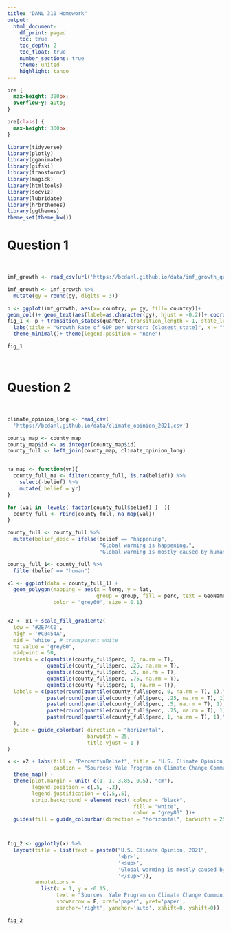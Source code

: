 ```yaml
---
title: "DANL 310 Homework"
output: 
  html_document:
    df_print: paged
    toc: true
    toc_depth: 2
    toc_float: true
    number_sections: true
    theme: united
    highlight: tango
---
```



```css
pre {
  max-height: 300px;
  overflow-y: auto;
}

pre[class] {
  max-height: 300px;
}
```

```r
library(tidyverse)
library(plotly)
library(gganimate)
library(gifski)
library(transformr)
library(magick)
library(htmltools)
library(socviz)
library(lubridate)
library(hrbrthemes)
library(ggthemes)
theme_set(theme_bw())
```


# Question 1

<br>

```r
imf_growth <- read_csv(url('https://bcdanl.github.io/data/imf_growth_quarterly.csv'))

imf_growth <- imf_growth %>% 
  mutate(gy = round(gy, digits = 3))

p <- ggplot(imf_growth, aes(x= country, y= gy, fill= country))+
geom_col()+ geom_text(aes(label=as.character(gy), hjust = -0.2))+ coord_flip()
fig_1 <- p + transition_states(quarter, transition_length = 1, state_length =1) +
  labs(title = "Growth Rate of GDP per Worker: {closest_state}", x = "", y= "")+
  theme_minimal()+ theme(legend.position = "none")

fig_1
```

<br>

# Question 2

<br>
```r
climate_opinion_long <- read_csv(
  'https://bcdanl.github.io/data/climate_opinion_2021.csv')

county_map <- county_map
county_map$id <- as.integer(county_map$id)
county_full <- left_join(county_map, climate_opinion_long)


na_map <- function(yr){
  county_full_na <- filter(county_full, is.na(belief)) %>% 
    select(-belief) %>% 
    mutate( belief = yr)
}

for (val in  levels( factor(county_full$belief) )  ){
  county_full <- rbind(county_full, na_map(val))
}

county_full <- county_full %>% 
  mutate(belief_desc = ifelse(belief == "happening",
                              "Global warming is happening.",
                              "Global warming is mostly caused by human activities."))

county_full_1<- county_full %>% 
  filter(belief == "human")

x1 <- ggplot(data = county_full_1) + 
  geom_polygon(mapping = aes(x = long, y = lat, 
                             group = group, fill = perc, text = GeoName ),
               color = "grey60", size = 0.1) 


x2 <- x1 + scale_fill_gradient2( 
  low = '#2E74C0',  
  high = '#CB454A',  
  mid = 'white', # transparent white
  na.value = "grey80",
  midpoint = 50,
  breaks = c(quantile(county_full$perc, 0, na.rm = T),
             quantile(county_full$perc, .25, na.rm = T),
             quantile(county_full$perc, .5, na.rm = T),
             quantile(county_full$perc, .75, na.rm = T),
             quantile(county_full$perc, 1, na.rm = T)),
  labels = c(paste(round(quantile(county_full$perc, 0, na.rm = T), 1),"\n(Min)"),
             paste(round(quantile(county_full$perc, .25, na.rm = T), 1),"\n(25th)"),
             paste(round(quantile(county_full$perc, .5, na.rm = T), 1),"\n(50th)"),
             paste(round(quantile(county_full$perc, .75, na.rm = T), 1),"\n(75th)"),
             paste(round(quantile(county_full$perc, 1, na.rm = T), 1),"\n(Max)")
  ),
  guide = guide_colorbar( direction = "horizontal",
                          barwidth = 25,
                          title.vjust = 1 )
) 

x <- x2 + labs(fill = "Percent\nBelief", title = "U.S. Climate Opinion, 2021:\nGlobal warming is mostly caused by human activities.",
               caption = "Sources: Yale Program on Climate Change Communication\n(https://climatecommunication.yale.edu/visualizations-data/ycom-us/)") +
  theme_map() + 
  theme(plot.margin = unit( c(1, 1, 3.85, 0.5), "cm"),
        legend.position = c(.5, -.3),
        legend.justification = c(.5,.5),
        strip.background = element_rect( colour = "black",
                                         fill = "white",
                                         color = "grey80" ))+
  guides(fill = guide_colourbar(direction = "horizontal", barwidth = 25, title.vjust = -1))



fig_2 <- ggplotly(x) %>% 
  layout(title = list(text = paste0("U.S. Climate Opinion, 2021",
                                    '<br>',
                                    '<sup>',
                                    'Global warming is mostly caused by human activities',
                                    '</sup>')),
         annotations = 
           list(x = 1, y = -0.15, 
                text = "Sources: Yale Program on Climate Change Communication\n(https://climatecommunication.yale.edu/visualizations-data/ycom-us/)", 
                showarrow = F, xref='paper', yref='paper', 
                xanchor='right', yanchor='auto', xshift=0, yshift=0))

fig_2
```

